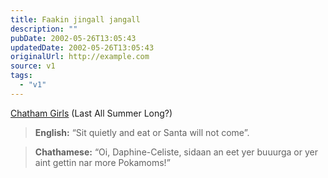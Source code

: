 ```yaml
---
title: Faakin jingall jangall
description: ""
pubDate: 2002-05-26T13:05:43
updatedDate: 2002-05-26T13:05:43
originalUrl: http://example.com
source: v1
tags:
  - "v1"
---
```


[Chatham Girls][1] (Last All Summer Long?)

> **English:** &#8220;Sit quietly and eat or Santa will not come&#8221;.

> **Chathamese:** &#8220;Oi, Daphine-Celiste, sidaan an eet yer buuurga or yer aint gettin nar more Pokamoms!&#8221;

[1]: http://www.geocities.com/chatham_girls/home.htm "The Official Chatham Girl website (check for Google's cached version if it's down"
